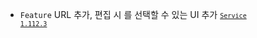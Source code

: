 
- <code class="Feature">Feature</code> URL 추가, 편집 시 <Cmdname sid="collection_cycle" className="uitext" />를 선택할 수 있는 UI 추가 <code class='changelog-service'><a href="https://docs.whatap.io/release-notes/service/service-1_112_x"><code class='changelog-service'>Service 1.112.3​</code></a></code>


